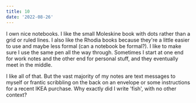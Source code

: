 ```yaml
---
title: 10
date: '2022-08-26'
---
```


I own nice notebooks. I like the small Moleskine book with dots rather than a grid or ruled lines. I also like the Rhodia books because they're a little easier to use and maybe less formal (can a notebook be formal?). I like to make sure I use the same pen all the way through. Sometimes I start at one end for work notes and the other end for personal stuff, and they eventually meet in the middle.

I like all of that. But the vast majority of my notes are text messages to myself or frantic scribbling on the back on an envelope or some instructions for a recent IKEA purchase. Why exactly did I write 'fish', with no other context?
